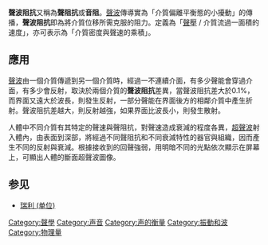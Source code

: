 '''聲波阻抗'''又稱為'''聲阻抗'''或'''音阻'''。[[聲波|聲波]]傳導實為「介質偏離平衡態的小擾動」的傳播，'''聲波阻抗'''即為將介質位移所需克服的阻力。定義為「[[聲壓|聲壓]] / 介質流過一面積的速度」，亦可表示為「介質密度與聲速的乘積」。

==應用==
[[聲波|聲波]]由一個介質傳遞到另一個介質時，經過一不連續介面，有多少聲能會穿過介面，有多少會反射，取決於兩個介質的'''聲波阻抗'''差異，當聲波阻抗差大於0.1%，而界面又遠大於波長，則發生反射，一部分聲能在界面後方的相鄰介質中產生折射。聲波阻抗差越大，則反射越強，如果界面比波長小，則發生散射。

人體中不同介質有其特定的聲速與聲阻抗，對聲速造成衰減的程度各異，[[超聲波|超聲波]]射入體內，由表面到深部，將經過不同聲阻抗和不同衰減特性的器官與組織，因而產生不同的反射與衰減。根據接收到的回聲強弱，用明暗不同的光點依次顯示在屏幕上，可顯出人體的斷面超聲波圖像。

==参见==
*[[瑞利_(单位)|瑞利 (单位)]]

[[Category:聲學|Category:聲學]]
[[Category:声音|Category:声音]]
[[Category:声的衡量|Category:声的衡量]]
[[Category:振動和波|Category:振動和波]]
[[Category:物理量|Category:物理量]]
